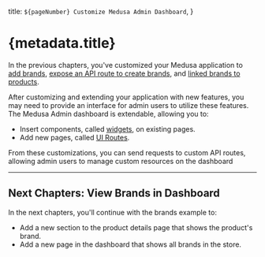   title: `${pageNumber} Customize Medusa Admin Dashboard`,
}

# {metadata.title}

In the previous chapters, you've customized your Medusa application to [add brands](../custom-features/module/page.mdx), [expose an API route to create brands](../custom-features/api-route/page.mdx), and [linked brands to products](../extend-features/define-link/page.mdx).

After customizing and extending your application with new features, you may need to provide an interface for admin users to utilize these features. The Medusa Admin dashboard is extendable, allowing you to:

- Insert components, called [widgets](../../advanced-development/admin/widgets/page.mdx), on existing pages.
- Add new pages, called [UI Routes](../../advanced-development/admin/ui-routes/page.mdx).

From these customizations, you can send requests to custom API routes, allowing admin users to manage custom resources on the dashboard

---

## Next Chapters: View Brands in Dashboard 

In the next chapters, you'll continue with the brands example to:

- Add a new section to the product details page that shows the product's brand.
- Add a new page in the dashboard that shows all brands in the store.
